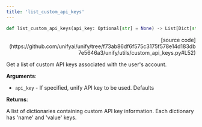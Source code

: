 ```yaml
---
title: 'list_custom_api_keys'
---
```


```python
def list_custom_api_keys(api_key: Optional[str] = None) -> List[Dict[str, str]]:
```

<p align="right">[source code](https://github.com/unifyai/unify/tree/f73ab86df6f575c3175f578e14d183db7e5646a3/unify/utils/custom_api_keys.py#L52)</p>

Get a list of custom API keys associated with the user's account.

**Arguments**:

- `api_key` - If specified, unify API key to be used. Defaults



**Returns**:

A list of dictionaries containing custom API key information.
Each dictionary has 'name' and 'value' keys.